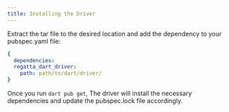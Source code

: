 ```yaml
---
title: Installing the Driver
---
```

Extract the tar file to the desired location and add the dependency to
your pubspec.yaml file:
```yaml
{
  dependencies:
  regatta_dart_driver:
    path: path/to/dart/driver/
}
```

Once you run `dart pub get`, The driver will install the necessary
dependencies and update the pubspec.lock file accordingly.